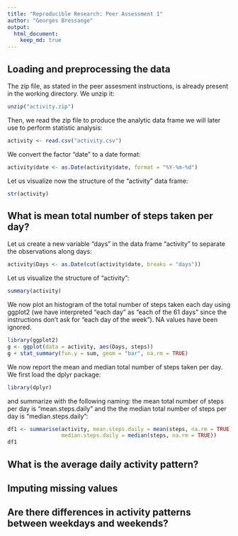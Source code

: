 ```yaml
---
title: "Reproducible Research: Peer Assessment 1"
author: "Georges Bressange"
output: 
  html_document:
    keep_md: true
---
```



## Loading and preprocessing the data
The zip file, as stated in the peer assesment instructions, is already 
present in the working directory. We unzip it:

```r
unzip("activity.zip")
```

Then, we read the zip file to produce the analytic data frame we will 
later use to perform statistic analysis:

```r
activity <- read.csv("activity.csv")
```

We convert the factor "date" to a date format:

```r
activity$date <- as.Date(activity$date, format = "%Y-%m-%d")
```
Let us visualize now the structure of the "activity" data frame:

```r
str(activity)
```
## What is mean total number of steps taken per day?
Let us create a new variable "days" in the data frame "activity" to separate the 
observations along days:

```r
activity$Days <- as.Date(cut(activity$date, breaks = "days"))
```

Let us visualize the structure of "activity":

```r
summary(activity)
```
We now plot an histogram of the total number of steps taken each day using 
ggplot2 (we have interpreted "each day" as "each of the 61 days" since the 
instructions don't ask for "each day of the week"). NA values have been 
ignored.

```r
library(ggplot2)
g <- ggplot(data = activity, aes(Days, steps))
g + stat_summary(fun.y = sum, geom = "bar", na.rm = TRUE)
```
 
We now report the mean and median total number of steps taken per day. We first 
load the dplyr package:
 
```r
library(dplyr)
```

and summarize with the following naming: the mean total number of steps per day is 
"mean.steps.daily" and the  the median total number of steps per day is 
"median.steps.daily":

```r
df1 <- summarise(activity, mean.steps.daily = mean(steps, na.rm = TRUE),
                 median.steps.daily = median(steps, na.rm = TRUE))
df1
```

## What is the average daily activity pattern?



## Imputing missing values



## Are there differences in activity patterns between weekdays and weekends?
